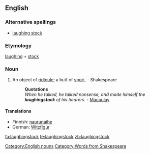 ==English==

===Alternative spellings===
*[[laughing stock]]<!--collins lists only this form-->

===Etymology===
[[laughing]] + [[stock]]

===Noun===
{{en-noun}}

# {{idiomatic}} An object of [[ridicule]]; a butt of [[sport]]. - Shakespeare
#:'''Quotations'''
#:''When he talked, he talked nonsense, and made himself the '''laughingstock''' of his hearers.'' - [[Macaulay]]
{{seeCites}}

====Translations====
{{trans-top|Object of ridicule}}
*Finnish: [[naurunaihe]]
*German: [[Witzfigur]] {{f}}
{{trans-mid}}
{{trans-bottom}}

[[Category:English nouns]]
[[Category:Words from Shakespeare]]

[[fa:laughingstock]]
[[te:laughingstock]]
[[zh:laughingstock]]